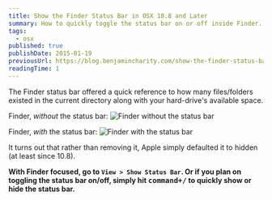 ```yaml
---
title: Show the Finder Status Bar in OSX 10.8 and Later
summary: How to quickly toggle the status bar on or off inside Finder.
tags:
  - osx
published: true
publishDate: 2015-01-19
previousUrl: https://blog.benjamincharity.com/show-the-finder-status-bar-in-os-x-10-8-and-later/
readingTime: 1
---
```


The Finder status bar offered a quick reference to how many files/folders existed in the current directory along
with your hard-drive's available space.

Finder, _without_ the status bar:
![Finder without the status bar](/images/blog/withoutStatusBar.jpg)

Finder, _with_ the status bar:
![Finder with the status bar](/images/blog/withStatusBar.jpg)

It turns out that rather than removing it, Apple simply defaulted it to hidden (at least since 10.8).

**With Finder focused, go to `View > Show Status Bar`. Or if you plan on toggling the status bar on/off,
simply hit <kbd>command+/</kbd> to quickly show or hide the status bar.**
